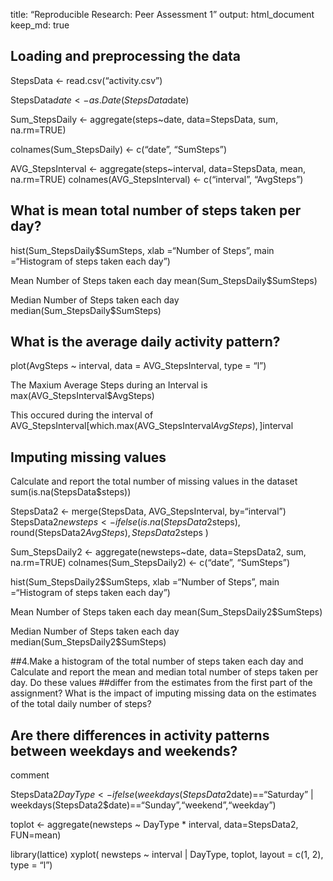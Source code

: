 title: "Reproducible Research: Peer Assessment 1"
output: html_document
keep_md: true


## Loading and preprocessing the data

StepsData <- read.csv("activity.csv")

StepsData$date <- as.Date(StepsData$date)

Sum_StepsDaily <- aggregate(steps~date, data=StepsData, sum, na.rm=TRUE)

colnames(Sum_StepsDaily) <- c("date", "SumSteps")

AVG_StepsInterval <- aggregate(steps~interval, data=StepsData, mean, na.rm=TRUE)
colnames(AVG_StepsInterval) <- c("interval", "AvgSteps")


## What is mean total number of steps taken per day?


hist(Sum_StepsDaily$SumSteps, xlab ="Number of Steps", main ="Histogram of steps taken each day")

Mean Number of Steps taken each day
mean(Sum_StepsDaily$SumSteps)

Median Number of Steps taken each day
median(Sum_StepsDaily$SumSteps)

## What is the average daily activity pattern?

plot(AvgSteps ~ interval, data = AVG_StepsInterval, type = "l")

The Maxium Average Steps during an Interval is
max(AVG_StepsInterval$AvgSteps)

This occured during the interval of
AVG_StepsInterval[which.max(AVG_StepsInterval$AvgSteps), ]$interval


## Imputing missing values

Calculate and report the total number of missing values in the dataset 
sum(is.na(StepsData$steps))


StepsData2 <- merge(StepsData, AVG_StepsInterval, by="interval")
StepsData2$newsteps <- ifelse(is.na(StepsData2$steps), round(StepsData2$AvgSteps), StepsData2$steps )

Sum_StepsDaily2 <- aggregate(newsteps~date, data=StepsData2, sum, na.rm=TRUE)
colnames(Sum_StepsDaily2) <- c("date", "SumSteps")

hist(Sum_StepsDaily2$SumSteps, xlab ="Number of Steps", main ="Histogram of steps taken each day")


Mean Number of Steps taken each day
mean(Sum_StepsDaily2$SumSteps)

Median Number of Steps taken each day
median(Sum_StepsDaily2$SumSteps)


##4.Make a histogram of the total number of steps taken each day and Calculate and report the mean and median total number of steps taken per day. Do these values ##differ from the estimates from the first part of the assignment? What is the impact of imputing missing data on the estimates of the total daily number of steps?




## Are there differences in activity patterns between weekdays and weekends?

comment


StepsData2$DayType  <- ifelse(weekdays(StepsData2$date)=="Saturday" | weekdays(StepsData2$date)=="Sunday","weekend","weekday")


toplot <- aggregate(newsteps ~ DayType * interval, data=StepsData2, FUN=mean)



library(lattice)
xyplot( newsteps ~ interval | DayType, toplot, layout = c(1, 2), type = "l")
    
    
